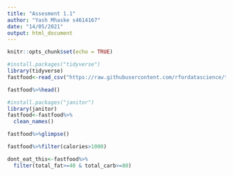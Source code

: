 ```yaml
---
title: "Assesment 1.1"
author: "Yash Mhaske s4614167"
date: "14/05/2021"
output: html_document
---
```


```r
knitr::opts_chunk$set(echo = TRUE)
```

```r
#install.packages("tidyverse")
library(tidyverse)
fastfood<-read_csv("https://raw.githubusercontent.com/rfordatascience/tidytuesday/master/data/2018/2018-09-04/fastfood_calories.csv")
```

```r
fastfood%>%head()
```

```r
#install.packages("janitor")
library(janitor)
fastfood<-fastfood%>%
  clean_names()

fastfood%>%glimpse()
```

```r
fastfood%>%filter(calories>1000)
```

```r
dont_eat_this<-fastfood%>%
  filter(total_fat>=40 & total_carb>=80)
```


